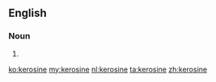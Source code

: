 ==English==

===Noun===
{{en-noun|s|-}}

# {{alternative spelling of|kerosene}}

[[ko:kerosine]]
[[my:kerosine]]
[[nl:kerosine]]
[[ta:kerosine]]
[[zh:kerosine]]